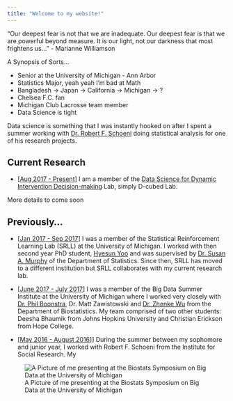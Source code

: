 ```yaml
---
title: "Welcome to my website!"
---
```


"Our deepest fear is not that we are inadequate. Our deepest fear is that we are powerful beyond measure. It is our light, not our darkness that most frightens us... " - Marianne Williamson


A Synopsis of Sorts...

- Senior at the University of Michigan - Ann Arbor
- Statistics Major, yeah yeah I'm bad at Math
- Bangladesh -> Japan -> California -> Michigan -> ?
- Chelsea F.C. fan
- Michigan Club Lacrosse team member
- Data Science is tight


Data science is something that I was instantly hooked on after I spent a summer working with [Dr. Robert F. Schoeni]() doing statistical analysis for one of his research projects.

## Current Research

- [[Aug 2017 - Present]()] I am a member of the [Data Science for Dynamic Intervention Decision-making]() Lab, simply D-cubed Lab.

More details to come soon

## Previously...

- [[Jan 2017 - Sep 2017]()] I was a member of the Statistical Reinforcement Learning Lab (SRLL) at the University of Michigan. I worked with then second year PhD student, [Hyesun Yoo]() and was supervised by [Dr. Susan A. Murphy]() of the Department of Statistics. Since then, SRLL has moved to a different institution but SRLL collaborates with my current research lab.


- [[June 2017 - July 2017]()] I was a member of the Big Data Summer Institute at the University of Michigan where I worked very closely with [Dr. Phil Boonstra](http://www-personal.umich.edu/~philb/), Dr. Matt Zawistowski and [Dr. Zhenke Wu](http://zhenkewu.com/) from the Department of Biostatistics. My team comprised of two other students: Deesha Bhaumik from Johns Hopkins University and Christian Erickson from Hope College.


- [[May 2016 - August 2016]()]] During the summer between my sophomore and junior year, I worked with Robert F. Schoeni from the Institute for Social Research. My  



![A Picture of me presenting at the Biostats Symposium on Big Data at the University of Michigan](bdsi.jpg)
